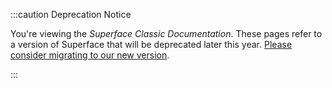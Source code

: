 :::caution Deprecation Notice

You're viewing the _Superface Classic Documentation_. These pages refer to a version of Superface that will be deprecated later this year. [Please consider migrating to our new version](../../docs).

:::

